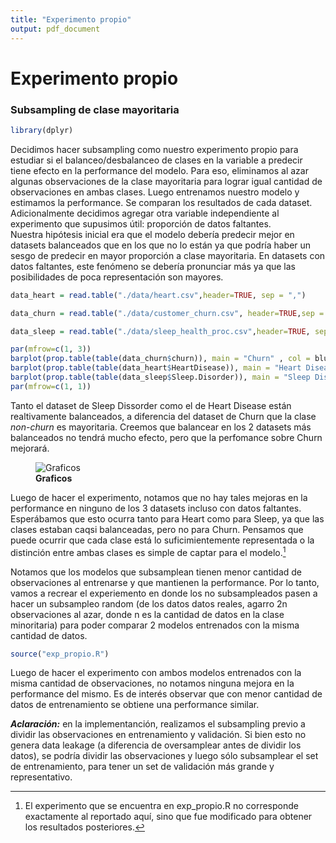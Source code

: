 ```yaml
---
title: "Experimento propio"
output: pdf_document
---
```


# Experimento propio

### Subsampling de clase mayoritaria

```r
library(dplyr)
```

Decidimos hacer subsampling como nuestro experimento propio para estudiar si el balanceo/desbalanceo de clases en la variable a predecir tiene efecto en la performance del modelo. Para eso, eliminamos al azar algunas observaciones de la clase mayoritaria para lograr igual cantidad de observaciones en ambas clases. Luego entrenamos nuestro modelo y estimamos la performance. Se comparan los resultados de cada dataset. Adicionalmente decidimos agregar otra variable independiente al experimento que supusimos útil: proporción de datos faltantes.\
Nuestra hipótesis inicial era que el modelo debería predecir mejor en datasets balanceados que en los que no lo están ya que podría haber un sesgo de predecir en mayor proporción a clase mayoritaria. En datasets con datos faltantes, este fenómeno se debería pronunciar más ya que las posibilidades de poca representación son mayores.

```r
data_heart = read.table("./data/heart.csv",header=TRUE, sep = ",")

data_churn = read.table("./data/customer_churn.csv", header=TRUE,sep = ",")

data_sleep = read.table("./data/sleep_health_proc.csv",header=TRUE, sep = ",")
```

```r
par(mfrow=c(1, 3))
barplot(prop.table(table(data_churn$churn)), main = "Churn" , col = blues9, ylim = (c(0,1)))
barplot(prop.table(table(data_heart$HeartDisease)), main = "Heart Disease", col = blues9, ylim = (c(0,1)))
barplot(prop.table(table(data_sleep$Sleep.Disorder)), main = "Sleep Disorder", col = blues9, ylim = (c(0,1)))
par(mfrow=c(1, 1))
```

Tanto el dataset de Sleep Dissorder como el de Heart Disease están realtivamente balanceados, a diferencia del dataset de Churn que la clase *non-churn* es mayoritaria. Creemos que balancear en los 2 datasets más balanceados no tendrá mucho efecto, pero que la perfomance sobre Churn mejorará.

![**Graficos**](./outputs/plots/exp_propio.jpg)

Luego de hacer el experimento, notamos que no hay tales mejoras en la performance en ninguno de los 3 datasets incluso con datos faltantes. Esperábamos que esto ocurra tanto para Heart como para Sleep, ya que las clases estaban caqsi balanceadas, pero no para Churn. Pensamos que puede ocurrir que cada clase está lo suficimientemente representada o la distinción entre ambas clases es simple de captar para el modelo.[^1]

[^1]: El experimento que se encuentra en exp_propio.R no corresponde exactamente al reportado aquí, sino que fue modificado para obtener los resultados posteriores.

Notamos que los modelos que subsamplean tienen menor cantidad de observaciones al entrenarse y que mantienen la performance. Por lo tanto, vamos a recrear el experiemento en donde los no subsampleados pasen a hacer un subsampleo random (de los datos datos reales, agarro 2n observaciones al azar, donde n es la cantidad de datos en la clase minoritaria) para poder comparar 2 modelos entrenados con la misma cantidad de datos.

```r
source("exp_propio.R")
```

Luego de hacer el experimento con ambos modelos entrenados con la misma cantidad de observaciones, no notamos ninguna mejora en la performance del mismo. Es de interés observar que con menor cantidad de datos de entrenamiento se obtiene una performance similar.

***Aclaración:*** en la implementanción, realizamos el subsampling previo a dividir las observaciones en entrenamiento y validación. Si bien esto no genera data leakage (a diferencia de oversamplear antes de dividir los datos), se podría dividir las observaciones y luego sólo subsamplear el set de entrenamiento, para tener un set de validación más grande y representativo.
